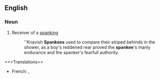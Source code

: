 ==English==

===Noun===
{{en-noun}}

# Receiver of a [[spanking]]
#:''Knavish '''Spankees''' used to compare their striped behinds in the shower, as a boy's reddened rear proved the '''spankee''''s manly endurance and the spanker's fearfull authority.

===Translations==
{{trans-top}}
* French: {{t+|fr|fessé|m}}, {{t+|fr|fessée|f}}
{{trans-bottom}}